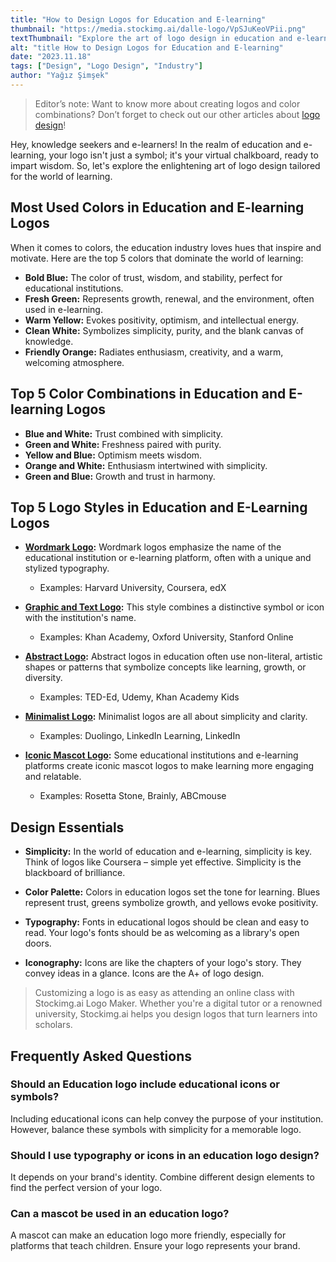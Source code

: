 ```yaml
---
title: "How to Design Logos for Education and E-learning"
thumbnail: "https://media.stockimg.ai/dalle-logo/VpSJuKeoVPii.png"
textThumbnail: "Explore the art of logo design in education and e-learning. Discover the most used colors, top color combinations, logo styles, and design essentials for creating impactful logos in the world of learning."
alt: "title How to Design Logos for Education and E-learning"
date: "2023.11.18"
tags: ["Design", "Logo Design", "Industry"]
author: "Yağız Şimşek"
---
```


<CustomImage
  src="https://media.stockimg.ai/dalle-logo/VpSJuKeoVPii.png"
  alt="How to Design Logos for Education and E-learning"
/>

> Editor’s note: Want to know more about creating logos and color combinations? Don’t forget to check out our other articles about [logo design](https://stockimg.ai/blog/logo-design)!

Hey, knowledge seekers and e-learners! In the realm of education and e-learning, your logo isn't just a symbol; it's your virtual chalkboard, ready to impart wisdom. So, let's explore the enlightening art of logo design tailored for the world of learning.

## Most Used Colors in Education and E-learning Logos

When it comes to colors, the education industry loves hues that inspire and motivate. Here are the top 5 colors that dominate the world of learning:

- **Bold Blue:** The color of trust, wisdom, and stability, perfect for educational institutions.
- **Fresh Green:** Represents growth, renewal, and the environment, often used in e-learning.
- **Warm Yellow:** Evokes positivity, optimism, and intellectual energy.
- **Clean White:** Symbolizes simplicity, purity, and the blank canvas of knowledge.
- **Friendly Orange:** Radiates enthusiasm, creativity, and a warm, welcoming atmosphere.

## Top 5 Color Combinations in Education and E-learning Logos

- **Blue and White:** Trust combined with simplicity.
- **Green and White:** Freshness paired with purity.
- **Yellow and Blue:** Optimism meets wisdom.
- **Orange and White:** Enthusiasm intertwined with simplicity.
- **Green and Blue:** Growth and trust in harmony.

## Top 5 Logo Styles in Education and E-Learning Logos

- **[Wordmark Logo](https://stockimg.ai/blog/design/how-to-design-wordmark-logos):** Wordmark logos emphasize the name of the educational institution or e-learning platform, often with a unique and stylized typography. 
  - Examples: Harvard University, Coursera, edX

- **[Graphic and Text Logo](https://stockimg.ai/blog/design/how-to-design-text-and-graphic-logos):** This style combines a distinctive symbol or icon with the institution's name. 
  - Examples: Khan Academy, Oxford University, Stanford Online

- **[Abstract Logo](https://stockimg.ai/blog/design/how-to-design-abstract-logos):** Abstract logos in education often use non-literal, artistic shapes or patterns that symbolize concepts like learning, growth, or diversity. 
  - Examples: TED-Ed, Udemy, Khan Academy Kids

- **[Minimalist Logo](https://stockimg.ai/blog/design/how-to-design-minimalist-logos):** Minimalist logos are all about simplicity and clarity. 
  - Examples: Duolingo, LinkedIn Learning, LinkedIn

- **[Iconic Mascot Logo](https://stockimg.ai/blog/design/how-to-design-mascot-logos):** Some educational institutions and e-learning platforms create iconic mascot logos to make learning more engaging and relatable. 
  - Examples: Rosetta Stone, Brainly, ABCmouse

## Design Essentials

- **Simplicity:** In the world of education and e-learning, simplicity is key. Think of logos like Coursera – simple yet effective. Simplicity is the blackboard of brilliance.

- **Color Palette:** Colors in education logos set the tone for learning. Blues represent trust, greens symbolize growth, and yellows evoke positivity.

- **Typography:** Fonts in educational logos should be clean and easy to read. Your logo's fonts should be as welcoming as a library's open doors.

- **Iconography:** Icons are like the chapters of your logo's story. They convey ideas in a glance. Icons are the A+ of logo design.

> Customizing a logo is as easy as attending an online class with Stockimg.ai Logo Maker. Whether you're a digital tutor or a renowned university, Stockimg.ai helps you design logos that turn learners into scholars.

## Frequently Asked Questions

### Should an Education logo include educational icons or symbols?
Including educational icons can help convey the purpose of your institution. However, balance these symbols with simplicity for a memorable logo.

### Should I use typography or icons in an education logo design?
It depends on your brand's identity. Combine different design elements to find the perfect version of your logo.

### Can a mascot be used in an education logo?
A mascot can make an education logo more friendly, especially for platforms that teach children. Ensure your logo represents your brand.
